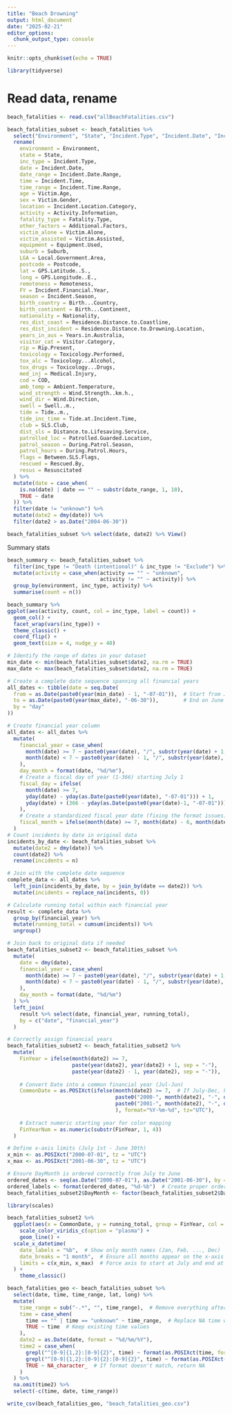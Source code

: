 ---
title: "Beach Drowning"
output: html_document
date: "2025-02-21"
editor_options: 
  chunk_output_type: console
---

```{r setup, include=FALSE}
knitr::opts_chunk$set(echo = TRUE)
```

```{r}
library(tidyverse)
```

# Read data, rename
```{r}
beach_fatalities <- read.csv("allBeachFatalities.csv")

beach_fatalities_subset <- beach_fatalities %>%
  select("Environment", "State", "Incident.Type", "Incident.Date", "Incident.Date.Range", "Incident.Time", "Incident.Time.Range", "Victim.Age", "Victim.Gender", "Incident.Location.Category", "Activity.Information", "Fatality.Type", "Additional.Factors", "Victim.Alone", "Victim.Assisted", "Equipment.Used", "Suburb", "Local.Government.Area", "Postcode", "GPS.Latitude..S.", "GPS.Longitude..E.", "Remoteness", "Incident.Financial.Year", "Incident.Season", "Birth...Country", "Birth...Continent", "Nationality", "Residence.Distance.to.Coastline", "Residence.Distance.to.Drowning.Location", "Years.in.Australia", "Visitor.Category", "Rip.Present", "Toxicology.Performed", "Toxicology...Alcohol", "Toxicology...Drugs", "Medical.Injury", "COD", "Ambient.Temperature", "Wind.Strength..km.h.", "Wind.Direction", "Swell..m.", "Tide..m.", "Tide.at.Incident.Time", "SLS.Club", "Distance.to.Lifesaving.Service", "Patrolled.Guarded.Location", "During.Patrol.Season", "During.Patrol.Hours", "Between.SLS.Flags", "Rescued.By", "Resuscitated") %>%
  rename(
    environment = Environment,
    state = State,
    inc_type = Incident.Type,
    date = Incident.Date,
    date_range = Incident.Date.Range,
    time = Incident.Time,
    time_range = Incident.Time.Range,
    age = Victim.Age,
    sex = Victim.Gender,
    location = Incident.Location.Category,
    activity = Activity.Information,
    fatality_type = Fatality.Type,
    other_factors = Additional.Factors,
    victim_alone = Victim.Alone,
    victim_assisted = Victim.Assisted,
    equipment = Equipment.Used,
    suburb = Suburb,
    LGA = Local.Government.Area,
    postcode = Postcode,
    lat = GPS.Latitude..S.,
    long = GPS.Longitude..E.,
    remoteness = Remoteness,
    FY = Incident.Financial.Year,
    season = Incident.Season,
    birth_country = Birth...Country,
    birth_continent = Birth...Continent,
    nationality = Nationality,
    res_dist_coast = Residence.Distance.to.Coastline,
    res_dist_incident = Residence.Distance.to.Drowning.Location,
    years_in_aus = Years.in.Australia,
    visitor_cat = Visitor.Category,
    rip = Rip.Present,
    toxicology = Toxicology.Performed,
    tox_alc = Toxicology...Alcohol,
    tox_drugs = Toxicology...Drugs,
    med_inj = Medical.Injury,
    cod = COD,
    amb_temp = Ambient.Temperature,
    wind_strength = Wind.Strength..km.h.,
    wind_dir = Wind.Direction,
    swell = Swell..m.,
    tide = Tide..m.,
    tide_inc_time = Tide.at.Incident.Time,
    club = SLS.Club,
    dist_sls = Distance.to.Lifesaving.Service,
    patrolled_loc = Patrolled.Guarded.Location,
    patrol_season = During.Patrol.Season,
    patrol_hours = During.Patrol.Hours,
    flags = Between.SLS.Flags,
    rescued = Rescued.By,
    resus = Resuscitated
  ) %>%
  mutate(date = case_when(
    is.na(date) | date == "" ~ substr(date_range, 1, 10),
    TRUE ~ date
  )) %>%
  filter(date != "unknown") %>%
  mutate(date2 = dmy(date)) %>%
  filter(date2 > as.Date("2004-06-30"))

beach_fatalities_subset %>% select(date, date2) %>% View()  
```

Summary stats
```{r}
beach_summary <- beach_fatalities_subset %>%
  filter(inc_type != "Death (intentional)" & inc_type != "Exclude") %>%
  mutate(activity = case_when(activity == "" ~ "unknown",
                              activity != "" ~ activity)) %>%
  group_by(environment, inc_type, activity) %>%
  summarise(count = n())

beach_summary %>%
ggplot(aes(activity, count, col = inc_type, label = count)) +
  geom_col() +
  facet_wrap(vars(inc_type)) +
  theme_classic() +
  coord_flip() +
  geom_text(size = 4, nudge_y = 40)
```


```{r}
# Identify the range of dates in your dataset
min_date <- min(beach_fatalities_subset$date2, na.rm = TRUE)
max_date <- max(beach_fatalities_subset$date2, na.rm = TRUE)

# Create a complete date sequence spanning all financial years
all_dates <- tibble(date = seq.Date(
  from = as.Date(paste0(year(min_date) - 1, "-07-01")),  # Start from July 1 of the first FY
  to = as.Date(paste0(year(max_date), "-06-30")),        # End on June 30 of the last FY
  by = "day"
))

# Create financial year column
all_dates <- all_dates %>%
  mutate(
    financial_year = case_when(
      month(date) >= 7 ~ paste0(year(date), "/", substr(year(date) + 1, 3, 4)),
      month(date) < 7 ~ paste0(year(date) - 1, "/", substr(year(date), 3, 4))
    ),
    day_month = format(date, "%d/%m"),
    # Create a fiscal day of year (1-366) starting July 1
    fiscal_day = ifelse(
      month(date) >= 7,
      yday(date) - yday(as.Date(paste0(year(date), "-07-01"))) + 1,
      yday(date) + (366 - yday(as.Date(paste0(year(date)-1, "-07-01")))) + 1
    ),
    # Create a standardized fiscal year date (fixing the format issues)
    fiscal_month = ifelse(month(date) >= 7, month(date) - 6, month(date) + 6)
  )
# Count incidents by date in original data
incidents_by_date <- beach_fatalities_subset %>%
  mutate(date2 = dmy(date)) %>%
  count(date2) %>%
  rename(incidents = n)

# Join with the complete date sequence
complete_data <- all_dates %>%
  left_join(incidents_by_date, by = join_by(date == date2)) %>%
  mutate(incidents = replace_na(incidents, 0))

# Calculate running total within each financial year
result <- complete_data %>%
  group_by(financial_year) %>%
  mutate(running_total = cumsum(incidents)) %>%
  ungroup()

# Join back to original data if needed
beach_fatalities_subset2 <- beach_fatalities_subset %>%
  mutate(
    date = dmy(date),
    financial_year = case_when(
      month(date) >= 7 ~ paste0(year(date), "/", substr(year(date) + 1, 3, 4)),
      month(date) < 7 ~ paste0(year(date) - 1, "/", substr(year(date), 3, 4))
    ),
    day_month = format(date, "%d/%m")
  ) %>%
  left_join(
    result %>% select(date, financial_year, running_total),
    by = c("date", "financial_year")
  )

# Correctly assign financial years
beach_fatalities_subset2 <- beach_fatalities_subset2 %>% 
  mutate(
    FinYear = ifelse(month(date2) >= 7, 
                     paste(year(date2), year(date2) + 1, sep = "-"),  
                     paste(year(date2) - 1, year(date2), sep = "-")),
    
    # Convert Date into a common financial year (Jul-Jun)
    CommonDate = as.POSIXct(ifelse(month(date2) >= 7,  # If July-Dec, keep year 2000
                                   paste0("2000-", month(date2), "-", day(date2)),
                                   paste0("2001-", month(date2), "-", day(date2))  # If Jan-Jun, shift to 2001
                                   ), format="%Y-%m-%d", tz="UTC"),
    
    # Extract numeric starting year for color mapping
    FinYearNum = as.numeric(substr(FinYear, 1, 4))
  )

# Define x-axis limits (July 1st - June 30th)
x_min <- as.POSIXct("2000-07-01", tz = "UTC")
x_max <- as.POSIXct("2001-06-30", tz = "UTC")

# Ensure DayMonth is ordered correctly from July to June
ordered_dates <- seq(as.Date("2000-07-01"), as.Date("2001-06-30"), by = "day")
ordered_labels <- format(ordered_dates, "%d-%b")  # Create proper ordering
beach_fatalities_subset2$DayMonth <- factor(beach_fatalities_subset2$DayMonth, levels = ordered_labels, ordered = TRUE)
```


```{r}
library(scales)

beach_fatalities_subset2 %>%
  ggplot(aes(x = CommonDate, y = running_total, group = FinYear, col = FinYearNum)) +
    scale_color_viridis_c(option = "plasma") +
    geom_line() +
  scale_x_datetime(
    date_labels = "%b",  # Show only month names (Jan, Feb, ..., Dec)
    date_breaks = "1 month",  # Ensure all months appear on the x-axis
    limits = c(x_min, x_max)  # Force axis to start at July and end at June
  ) +
    theme_classic()
```


```{r}
beach_fatalities_geo <- beach_fatalities_subset %>%
  select(date, time, time_range, lat, long) %>%
  mutate(
    time_range = sub("-.*", "", time_range),  # Remove everything after "-" in time_range
    time = case_when(
      time == "" | time == "unknown" ~ time_range,  # Replace NA time with cleaned time_range
      TRUE ~ time  # Keep existing time values
    ),
    date2 = as.Date(date, format = "%d/%m/%Y"),
    time2 = case_when(
      grepl("^[0-9]{1,2}:[0-9]{2}", time) ~ format(as.POSIXct(time, format = "%H:%M"), "%H"),  # Standard HH:MM
      grepl("^[0-9]{1,2}:[0-9]{2}:[0-9]{2}", time) ~ format(as.POSIXct(time, format = "%H:%M:%S"), "%H"),  # HH:MM:SS
      TRUE ~ NA_character_  # If format doesn't match, return NA
    )
  ) %>%
  na.omit(time2) %>%
  select(-c(time, date, time_range))

write_csv(beach_fatalities_geo, "beach_fatalities_geo.csv")
```

